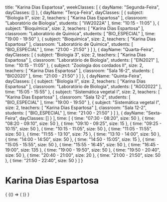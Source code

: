   title: "Karina Dias Espartosa",
  weekClasses: [
    {
      dayName: "Segunda-Feira",
      dayClasses: []
    },
    {
      dayName: "Terça-Feira",
      dayClasses: [
        {
          subject: "Biologia II",
          size: 2,
          teachers: [
            "Karina Dias Espartosa"
          ],
          classroom: "Laboratório de Biologia",
          students: [
            "IIW2022A"
          ],
          time: "10:15 - 11:05"
        },
        {
          subject: "Bioquímica",
          size: 2,
          teachers: [
            "Karina Dias Espartosa"
          ],
          classroom: "Laboratório de Química",
          students: [
            "BIO_ESPECIAL"
          ],
          time: "19:00 - 19:50"
        },
        {
          subject: "Bioquímica",
          size: 2,
          teachers: [
            "Karina Dias Espartosa"
          ],
          classroom: "Laboratório de Química",
          students: [
            "BIO_ESPECIAL"
          ],
          time: "21:00 - 21:50"
        }
      ]
    },
    {
      dayName: "Quarta-Feira",
      dayClasses: [
        {
          subject: "Biologia 3",
          size: 2,
          teachers: [
            "Karina Dias Espartosa"
          ],
          classroom: "Laboratório de Biologia",
          students: [
            "EIN2021"
          ],
          time: "10:15 - 11:05"
        },
        {
          subject: "Zoologia dos cordados II",
          size: 2,
          teachers: [
            "Karina Dias Espartosa"
          ],
          classroom: "Sala 16-2",
          students: [
            "BIO2020"
          ],
          time: "21:00 - 21:50"
        }
      ]
    },
    {
      dayName: "Quinta-Feira",
      dayClasses: [
        {
          subject: "Biologia II",
          size: 2,
          teachers: [
            "Karina Dias Espartosa"
          ],
          classroom: "Laboratório de Biologia",
          students: [
            "AGO2022"
          ],
          time: "15:05 - 15:55"
        },
        {
          subject: "Sistemática vegetal I",
          size: 2,
          teachers: [
            "Karina Dias Espartosa"
          ],
          classroom: "Sala 12-2",
          students: [
            "BIO_ESPECIAL"
          ],
          time: "19:00 - 19:50"
        },
        {
          subject: "Sistemática vegetal I",
          size: 2,
          teachers: [
            "Karina Dias Espartosa"
          ],
          classroom: "Sala 12-2",
          students: [
            "BIO_ESPECIAL"
          ],
          time: "21:00 - 21:50"
        }
      ]
    },
    {
      dayName: "Sexta-Feira",
      dayClasses: []
    }
  ],
  time: [
    {
      time: "07:30 - 08:20",
      size: 50
    },
    {
      time: "08:20 - 09:10",
      size: 50
    },
    {
      time: "09:10 - 09:25",
      size: 15
    },
    {
      time: "09:25 - 10:15",
      size: 50
    },
    {
      time: "10:15 - 11:05",
      size: 50
    },
    {
      time: "11:05 - 11:55",
      size: 50
    },
    {
      time: "11:55 - 13:10",
      size: 75
    },
    {
      time: "13:10 - 14:00",
      size: 50
    },
    {
      time: "14:00 - 14:50",
      size: 50
    },
    {
      time: "14:50 - 15:05",
      size: 15
    },
    {
      time: "15:05 - 15:55",
      size: 50
    },
    {
      time: "15:55 - 16:45",
      size: 50
    },
    {
      time: "16:45 - 19:00",
      size: 135
    },
    {
      time: "19:00 - 19:50",
      size: 50
    },
    {
      time: "19:50 - 20:40",
      size: 50
    },
    {
      time: "20:40 - 21:00",
      size: 20
    },
    {
      time: "21:00 - 21:50",
      size: 50
    },
    {
      time: "21:50 - 22:40",
      size: 50
    }
  ]
}

# Karina Dias Espartosa

<div>
  {
    <BrowserOnly>
      {() => (
        <Grid
          title={data.title}
          weekClasses={data.weekClasses}
          time={data.time}
        />
      )}
    </BrowserOnly>
  }
</div>
